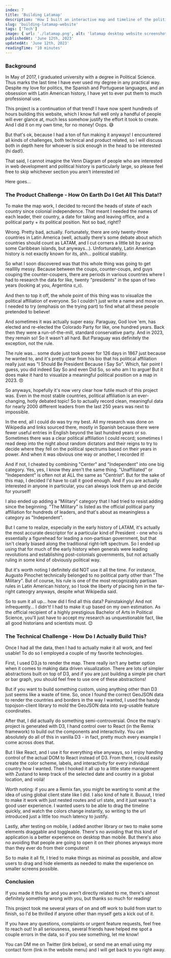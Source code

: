```yaml
---
index: 7
title: 'Building Latamap'
description: 'How I built an interactive map and timeline of the political history of Latin America'
slug: 'building-latamap-website'
tags: ['Tech']
image: { url: './latamap.png', alt: 'latamap desktop website screenshot' }
publishedAt: 'June 12th, 2023'
updatedAt: 'June 12th, 2023'
readingTime: '10 minutes'
---
```


### Background

In May of 2017, I graduated university with a degree in Political Science. Thus marks the last time I have ever used my degree in any practical way. Despite my love for politics, the Spanish and Portuguese languages, and an obsession with Latin American history, I have yet to ever put them to much professional use.

This project is a continuation of that trend! I have now spent hundreds of hours building this website, which I know full well only a handful of people will ever glance at, much less somehow justify the effort it took to create. And I did it on my own time, for no money! Oops. 😅

But that's ok, because I had a ton of fun making it anyways! I encountered all kinds of challenges, both technical and product related, so I will discuss both in depth here for whoever is sick enough in the head to be interested (hi dad!).

That said, I cannot imagine the Venn Diagram of people who are interested in web development and political history is particularly large, so please feel free to skip whichever section you aren't interested in!

Here goes...

### The Product Challenge - How On Earth Do I Get All This Data!?

To make the map work, I decided to record the heads of state of each country since colonial independence. That meant I needed the names of each leader, their country, a date for taking and leaving office, and a political party + its political position. Not so bad, right!?

Wrong. Pretty bad, actually. Fortunately, there are only twenty-three countries in Latin America (well, actually there's some debate about which countries should count as LATAM, and I cut corners a little bit by axing some Caribbean islands, but anyways...). Unfortunately, Latin American history is not exactly known for its, ahh... political stability.

So what I soon discovered was that this whole thing was going to get reallllly messy. Because between the coups, counter-coups, and guys couping the counter-coupers, there are periods in various countries where I had to research the data for like, twenty "presidents" in the span of two years (looking at you, Argentina ಠ_ಠ).

And then to top it off, the whole point of this thing was to visualize the political affiliation of everyone. So I couldn't just write a name and move on. I needed to try (emphasis on the trying part) to find what all these people pretended to believe!

And sometimes it was actually super easy. Paraguay, God love 'em, has elected and re-elected the Colorado Party for like, one hundred years. Back then they were a run-of-the-mill, standard conservative party. And in 2023, they remain so! So it wasn't all hard. But Paraguay was definitely the exception, not the rule.

The rule was... some dude just took power for 126 days in 1867 just because he wanted to, and it's pretty clear from his bio that his political affiliation really just was "I Should Be President Because I Say So". Which, fair point I guess, you did indeed Say So and even Did So, so who am I to argue! But it does make it hard to visualize a meaningful political position on a map in 2023. 😠

So anyways, hopefully it's now very clear how futile much of this project was. Even in the most stable countries, political affiliation is an ever-changing, hotly debated topic! So to actually record clean, meaningful data for nearly 2000 different leaders from the last 250 years was next to impossible.

In the end, all I could do was try my best. All my research was done on Wikipedia and links sourced there, mostly in Spanish because there were fewer useful entries in English beyond the last hundred years or so. Sometimes there was a clear political affiliation I could record; sometimes I read deep into the night about random dictators and their reigns to try to decide where they fell on the political spectrums based on their years in power. And when it was obvious one way or another, I recorded it!

And if not, I cheated by combining "Center" and "Independent" into one big category. Yes, yes, I know they aren't the same thing. "Unaffiliated" or "Independent" is often not at ALL the same as "Centrist". But for the sake of this map, I decided I'd have to call it good enough. And if you are actually interested in anyone in particular, you can always look them up and decide for yourself!

I also ended up adding a "Military" category that I had tried to resist adding since the beginning. "The Military" is listed as the official political party affiliation for hundreds of leaders, and that's about as meaningless a category as "Independent".

But I came to realize, especially in the early history of LATAM, it's actually the most accurate descriptor for a particular kind of President - one who is essentially a figurehead for leading a non-partisan government, but that isn't clearly biased along the traditional right-left spectrum. So I ended up using that for much of the early history when generals were leading revolutions and establishing post-colonials governments, but not actually ruling in some kind of obviously political way.

But it's worth noting I definitely did NOT use it all the time. For instance, Augusto Pinochet technically belonged to no political party other than "The Military". But of course, his rule is one of the most recognizably partisan rules in Latin American history, so I took the liberty of placing him in the far-right cateogry anyways, despite what Wikipedia said.

So to sum it all up... how did I find all this data? Painstakingly! And not infrequently... I didn't! I had to make it up based on my own estimation. As the official recipient of a highly prestigious Bachelor of Arts in Political Science, you'll just have to accept my research as unquestionable fact, like all good historians and scientists must. 😌

### The Technical Challenge - How Do I Actually Build This?

Once I had all the data, then I had to actually make it all work, and feel usable! To do so I employed a couple of my favorite technologies.

First, I used D3.js to render the map. There really isn't any better option when it comes to making data driven visualization. There are lots of simpler abstractions built on top of D3, and if you are just building a simple pie chart or bar graph, you should feel free to use one of these abstractions!

But if you want to build something custom, using anything other than D3 just seems like a waste of time. So, once I found the correct GeoJSON data to render the countries and borders in the way I wanted, I used the handy topojson-client library to mold the GeoJSON data into svg-usable feature coordinates.

After that, I did actually do something semi-controversial. Once the map's project is generated with D3, I hand control over to React (in the Remix framework) to build out the components and interactivity. You can absolutely do all of this in vanilla D3 - in fact, pretty much every example I come across does that.

But I like React, and I use it for everything else anyways, so I enjoy handing control of the actual DOM to React instead of D3. From there, I could easily create the color scheme, labels, and interactivity for every individual country how I wanted. Then I hooked it all up to a little state management with Zustand to keep track of the selected date and country in a global location, and voilá!

Worth noting: if you are a Remix fan, you might be wanting to vomit at the idea of using global client state like I did. I also kind of hate it. Buuuut, I tried to make it work with just nested routes and url state, and it just wasn't a good user experience. I wanted users to be able to drag the timeline quickly, and watch the colors change instantly, so writing to the url introduced just a little too much latency to justify.

Lastly, after testing on mobile, I added another library or two to make some elements draggable and toggleable. There's no avoiding that this kind of application is a better experience on desktop than mobile. But there's also no avoiding that people are going to open it on their phones anyways more than they ever do from their computers!

So to make it all fit, I tried to make things as minimal as possible, and allow users to drag and hide elements as needed to make the experience on smaller screens possible.

### Conclusion

If you made it this far and you aren't directly related to me, there's almost definitely something wrong with you, but thanks so much for reading!

This project took me several years of on and off work to build from start to finish, so I'd be thrilled if anyone other than myself gets a kick out of it.

If you have any questions, complaints or urgent feature requests, feel free to reach out! In all seriousness, several friends have helped me spot a couple errors in the data, so if you see something, let me know!

You can DM me on Twitter (link below), or send me an email using my contact form (link in the website menu) and I will get back to you right away.

